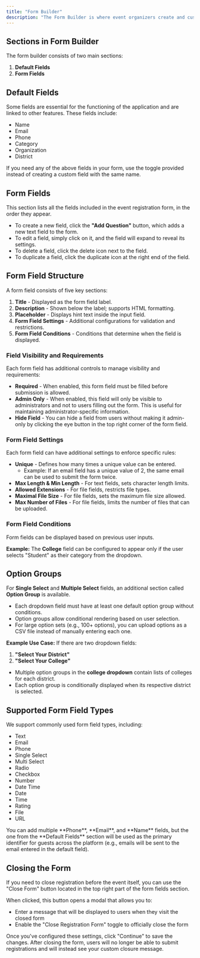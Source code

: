 ```yaml
---
title: "Form Builder"
description: "The Form Builder is where event organizers create and customize the registration form for their event."
---
```


## Sections in Form Builder
The form builder consists of two main sections:

1. **Default Fields**
2. **Form Fields**

## Default Fields
Some fields are essential for the functioning of the application and are linked to other features. These fields include:

- Name
- Email
- Phone
- Category
- Organization
- District

If you need any of the above fields in your form, use the toggle provided instead of creating a custom field with the same name.

## Form Fields
This section lists all the fields included in the event registration form, in the order they appear.

- To create a new field, click the **"Add Question"** button, which adds a new text field to the form.
- To edit a field, simply click on it, and the field will expand to reveal its settings.
- To delete a field, click the delete icon next to the field.
- To duplicate a field, click the duplicate icon at the right end of the field.

## Form Field Structure
A form field consists of five key sections:

1. **Title** - Displayed as the form field label.
2. **Description** - Shown below the label; supports HTML formatting.
3. **Placeholder** - Displays hint text inside the input field.
4. **Form Field Settings** - Additional configurations for validation and restrictions.
5. **Form Field Conditions** - Conditions that determine when the field is displayed.

### Field Visibility and Requirements

Each form field has additional controls to manage visibility and requirements:

- **Required** - When enabled, this form field must be filled before submission is allowed.
- **Admin Only** - When enabled, this field will only be visible to administrators and not to users filling out the form. This is useful for maintaining administrator-specific information.
- **Hide Field** - You can hide a field from users without making it admin-only by clicking the eye button in the top right corner of the form field.

### Form Field Settings
Each form field can have additional settings to enforce specific rules:

- **Unique** - Defines how many times a unique value can be entered.
  - Example: If an email field has a unique value of 2, the same email can be used to submit the form twice.
- **Max Length & Min Length** - For text fields, sets character length limits.
- **Allowed Extensions** - For file fields, restricts file types.
- **Maximal File Size** - For file fields, sets the maximum file size allowed.
- **Max Number of Files** - For file fields, limits the number of files that can be uploaded.

### Form Field Conditions
Form fields can be displayed based on previous user inputs.

**Example:** The **College** field can be configured to appear only if the user selects "Student" as their category from the dropdown.

## Option Groups
For **Single Select** and **Multiple Select** fields, an additional section called **Option Group** is available.

- Each dropdown field must have at least one default option group without conditions.
- Option groups allow conditional rendering based on user selection.
- For large option sets (e.g., 100+ options), you can upload options as a CSV file instead of manually entering each one.

**Example Use Case:**
If there are two dropdown fields:
1. **"Select Your District"**
2. **"Select Your College"**

- Multiple option groups in the **college dropdown** contain lists of colleges for each district.
- Each option group is conditionally displayed when its respective district is selected.

## Supported Form Field Types
We support commonly used form field types, including:

- Text
- Email
- Phone
- Single Select
- Multi Select
- Radio
- Checkbox
- Number
- Date Time
- Date
- Time
- Rating
- File
- URL

<Info>
You can add multiple **Phone**, **Email**, and **Name** fields, but the one from the **Default Fields** section will be used as the primary identifier for guests across the platform (e.g., emails will be sent to the email entered in the default field).
</Info>

## Closing the Form
If you need to close registration before the event itself, you can use the "Close Form" button located in the top right part of the form fields section.

When clicked, this button opens a modal that allows you to:
- Enter a message that will be displayed to users when they visit the closed form
- Enable the "Close Registration Form" toggle to officially close the form

Once you've configured these settings, click "Continue" to save the changes. After closing the form, users will no longer be able to submit registrations and will instead see your custom closure message.
